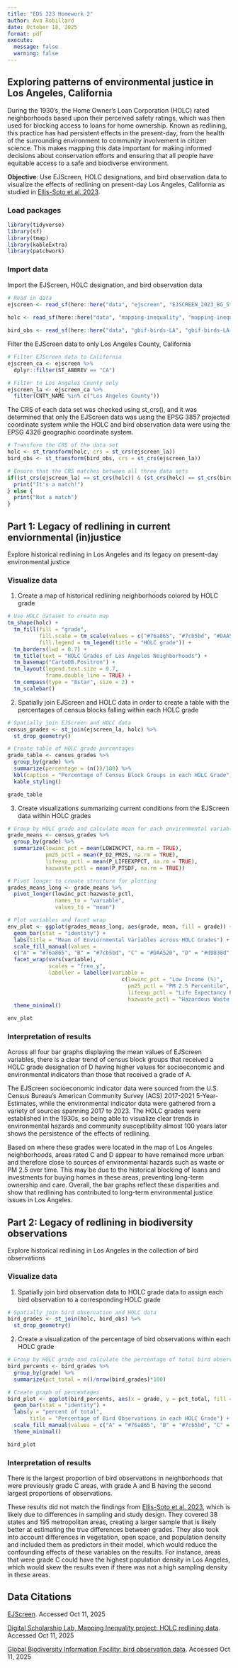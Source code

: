 ```yaml
---
title: "EDS 223 Homework 2"
author: Ava Robillard
date: October 18, 2025
format: pdf
execute:
  message: false
  warning: false
---
```


## Exploring patterns of environmental justice in Los Angeles, California

During the 1930's, the Home Owner's Loan Corporation (HOLC) rated neighborhoods based upon their perceived safety ratings, which was then used for blocking access to loans for home ownership. Known as redlining, this practice has had persistent effects in the present-day, from the health of the surrounding environment to community involvement in citizen science. This makes mapping this data important for making informed decisions about conservation efforts and ensuring that all people have equitable access to a safe and biodiverse environment.

**Objective**: Use EJScreen, HOLC designations, and bird observation data to visualize the effects of redlining on present-day Los Angeles, California as studied in [Ellis-Soto et al. 2023](https://ecoevorxiv.org/repository/view/3736/).

### Load packages
```r
library(tidyverse)
library(sf)
library(tmap)
library(kableExtra)
library(patchwork)
```

### Import data
Import the EJScreen, HOLC designation, and bird observation data
```r
# Read in data
ejscreen <- read_sf(here::here("data", "ejscreen", "EJSCREEN_2023_BG_StatePct_with_AS_CNMI_GU_VI.gdb")) 
  
holc <- read_sf(here::here("data", "mapping-inequality", "mapping-inequality-los-angeles.json"))

bird_obs <- read_sf(here::here("data", "gbif-birds-LA", "gbif-birds-LA.shp"))
```

Filter the EJScreen data to only Los Angeles County, California
```r
# Filter EJScreen data to California
ejscreen_ca <- ejscreen %>%
  dplyr::filter(ST_ABBREV == "CA") 

# Filter to Los Angeles County only
ejscreen_la <- ejscreen_ca %>%
  filter(CNTY_NAME %in% c("Los Angeles County")) 
```

The CRS of each data set was checked using st_crs(), and it was determined that only the EJScreen data was using the EPSG 3857 projected coordinate system while the HOLC and bird observation data were using the EPSG 4326 geographic coordinate system.
```r
# Transform the CRS of the data set
holc <- st_transform(holc, crs = st_crs(ejscreen_la))
bird_obs <- st_transform(bird_obs, crs = st_crs(ejscreen_la))

# Ensure that the CRS matches between all three data sets
if((st_crs(ejscreen_la) == st_crs(holc)) & (st_crs(holc) == st_crs(bird_obs))){
  print("It's a match!")
} else {
  print("Not a match")
}
```

## Part 1: Legacy of redlining in current enviornmental (in)justice
Explore historical redlining in Los Angeles and its legacy on present-day environmental justice

### Visualize data
1. Create a map of historical redlining neighborhoods colored by HOLC grade
```r
# Use HOLC dataset to create map
tm_shape(holc) +
  tm_fill(fill = "grade",
          fill.scale = tm_scale(values = c("#76a865", "#7cb5bd", "#DAA520", "#d9838d")),
          fill.legend = tm_legend(title = "HOLC grade")) +
  tm_borders(lwd = 0.7) +
  tm_title(text = "HOLC Grades of Los Angeles Neighborhoods") +
  tm_basemap("CartoDB.Positron") +
  tm_layout(legend.text.size = 0.7,
            frame.double_line = TRUE) +
  tm_compass(type = "8star", size = 2) +
  tm_scalebar() 
```

2. Spatially join EJScreen and HOLC data in order to create a table with the percentages of census blocks falling within each HOLC grade 
```r
# Spatially join EJScreen and HOLC data
census_grades <- st_join(ejscreen_la, holc) %>% 
  st_drop_geometry()

# Create table of HOLC grade percentages
grade_table <- census_grades %>% 
  group_by(grade) %>% 
  summarize(percentage = (n())/100) %>% 
  kbl(caption = "Percentage of Census Block Groups in each HOLC Grade") %>% 
  kable_styling()

grade_table
```
 

3. Create visualizations summarizing current conditions from the EJScreen data 
within HOLC grades
```r
# Group by HOLC grade and calculate mean for each environmental variable 
grade_means <- census_grades %>% 
  group_by(grade) %>% 
  summarize(lowinc_pct = mean(LOWINCPCT, na.rm = TRUE),
            pm25_pctl = mean(P_D2_PM25, na.rm = TRUE),
            lifeexp_pctl = mean(P_LIFEEXPPCT, na.rm = TRUE),
            hazwaste_pctl = mean(P_PTSDF, na.rm = TRUE)) 

# Pivot longer to create structure for plotting
grades_means_long <- grade_means %>% 
  pivot_longer(lowinc_pct:hazwaste_pctl,
               names_to = "variable",
               values_to = "mean")

# Plot variables and facet wrap
env_plot <- ggplot(grades_means_long, aes(grade, mean, fill = grade)) +
  geom_bar(stat = "identity") +
  labs(title = "Mean of Enviornmental Variables across HOLC Grades") +
  scale_fill_manual(values = 
  c("A" = "#76a865", "B" = "#7cb5bd", "C" = "#DAA520", "D" = "#d9838d")) +
  facet_wrap(vars(variable),
             scales = "free_y",
             labeller = labeller(variable = 
                                    c(lowinc_pct = "Low Income (%)",
                                      pm25_pctl = "PM 2.5 Percentile",
                                      lifeexp_pctl = "Life Expectancy Percentile",
                                      hazwaste_pctl = "Hazardous Waste Prox. Percentile"))) +
  theme_minimal()

env_plot
```

### Interpretation of results

Across all four bar graphs displaying the mean values of EJScreen variables, there is a clear trend of census block groups that received a HOLC grade designation of D having higher values for socioeconomic and environmental indicators than those that received a grade of A.

The EJScreen socioeconomic indicator data were sourced from the U.S. Census Bureau's American Community Survey (ACS) 2017-2021 5-Year-Estimates, while the environmental indicator data were gathered from a variety of sources spanning 2017 to 2023. The HOLC grades were established in the 1930s, so being able to visualize clear trends in environmental hazards and community susceptibility almost 100 years later shows the persistence of the effects of redlining. 

Based on where these grades were located in the map of Los Angeles neighborhoods, areas rated C and D appear to have remained more urban and therefore close to sources of environmental hazards such as waste or PM 2.5 over time. This may be due to the historical blocking of loans and investments for buying homes in these areas, preventing long-term ownership and care. Overall, the bar graphs reflect these disparities and show that redlining has contributed to long-term environmental justice issues in Los Angeles.


## Part 2: Legacy of redlining in biodiversity observations
Explore historical redlining in Los Angeles in the collection of bird observations

### Visualize data

1. Spatially join bird observation data to HOLC grade data to assign each bird observation to a corresponding HOLC grade
```r
# Spatially join bird observation and HOLC data
bird_grades <- st_join(holc, bird_obs) %>% 
  st_drop_geometry()
```

2. Create a visualization of the percentage of bird observations within each HOLC grade
```r
# Group by HOLC grade and calculate the percentage of total bird observations 
bird_percents <- bird_grades %>% 
  group_by(grade) %>% 
  summarize(pct_total = n()/nrow(bird_grades)*100)

# Create graph of percentages
bird_plot <- ggplot(bird_percents, aes(x = grade, y = pct_total, fill = grade)) +
  geom_bar(stat = "identity") +
  labs(y = "percent of total",
       title = "Percentage of Bird Observations in each HOLC Grade") +
  scale_fill_manual(values = c("A" = "#76a865", "B" = "#7cb5bd", "C" = "#DAA520", "D" = "#d9838d")) +
  theme_minimal()

bird_plot
```

### Interpretation of results

There is the largest proportion of bird observations in neighborhoods that were previously grade C areas, with grade A and B having the second largest proportions of observations.

These results did not match the findings from [Ellis-Soto et al. 2023](https://ecoevorxiv.org/repository/view/3736/), which is likely due to differences in sampling and study design. They covered 38 states and 195 metropolitan areas, creating a larger sample that is likely better at estimating the true differences between grades. They also took into account differences in vegetation, open space, and population density and included them as predictors in their model, which would reduce the confounding effects of these variables on the results. For instance, areas that were grade C could have the highest population density in Los Angeles, which would skew the results even if there was not a high sampling density in these areas.

## Data Citations 

[EJScreen](https://pedp-ejscreen.azurewebsites.net/). Accessed Oct 11, 2025

[Digital Scholarship Lab, Mapping Inequality project: HOLC redlining data](https://dsl.richmond.edu/panorama/redlining/data). Accessed Oct 11, 2025

[Global Biodiversity Information Facility: bird observation data](https://www.gbif.org/). Accessed Oct 11, 2025
